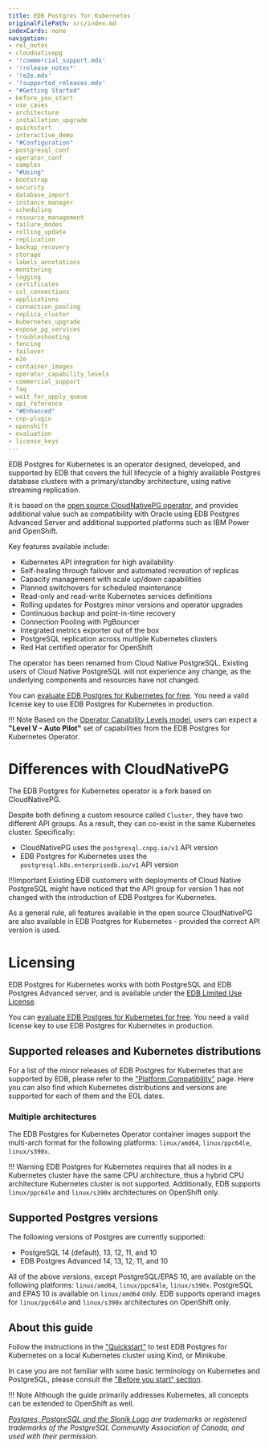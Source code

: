 ```yaml
---
title: EDB Postgres for Kubernetes
originalFilePath: src/index.md
indexCards: none
navigation:
- rel_notes
- cloudnativepg
- '!commercial_support.mdx'
- '!release_notes*'
- '!e2e.mdx'
- '!supported_releases.mdx'
- "#Getting Started"
- before_you_start
- use_cases
- architecture
- installation_upgrade
- quickstart
- interactive_demo
- "#Configuration"
- postgresql_conf
- operator_conf
- samples
- "#Using"
- bootstrap
- security
- database_import
- instance_manager
- scheduling
- resource_management
- failure_modes
- rolling_update
- replication
- backup_recovery
- storage
- labels_annotations
- monitoring
- logging
- certificates
- ssl_connections
- applications
- connection_pooling
- replica_cluster
- kubernetes_upgrade
- expose_pg_services
- troubleshooting
- fencing
- failover
- e2e
- container_images
- operator_capability_levels
- commercial_support
- faq
- wait_for_apply_queue
- api_reference
- "#Enhanced"
- cnp-plugin
- openshift
- evaluation
- license_keys
---
```


EDB Postgres for Kubernetes is an operator designed, developed, and supported
by EDB that covers the full lifecycle of a highly available Postgres database
clusters with a primary/standby architecture, using native streaming
replication.

It is based on the [open source CloudNativePG operator](https://cloudnative-pg.io),
and provides additional value such as compatibility with Oracle using EDB
Postgres Advanced Server and additional supported platforms such as IBM Power
and OpenShift. 

Key features available include:

-   Kubernetes API integration for high availability
-   Self-healing through failover and automated recreation of replicas
-   Capacity management with scale up/down capabilities
-   Planned switchovers for scheduled maintenance
-   Read-only and read-write Kubernetes services definitions
-   Rolling updates for Postgres minor versions and operator upgrades
-   Continuous backup and point-in-time recovery
-   Connection Pooling with PgBouncer
-   Integrated metrics exporter out of the box
-   PostgreSQL replication across multiple Kubernetes clusters
-   Red Hat certified operator for OpenShift

The operator has been renamed from Cloud Native PostgreSQL. Existing users of Cloud Native PostgreSQL will not experience any change, as the underlying components and resources have not changed. 

You can [evaluate EDB Postgres for Kubernetes for free](evaluation.md).
You need a valid license key to use EDB Postgres for Kubernetes in production.

!!! Note
    Based on the [Operator Capability Levels model](operator_capability_levels.md),
    users can expect a **"Level V - Auto Pilot"** set of capabilities from the
    EDB Postgres for Kubernetes Operator.

# Differences with CloudNativePG

The EDB Postgres for Kubernetes operator is a fork based on CloudNativePG.

Despite both defining a custom resource called `Cluster`, they have two
different API groups. As a result, they can co-exist in the same Kubernetes
cluster. Specifically:

-   CloudNativePG uses the `postgresql.cnpg.io/v1` API version
-   EDB Postgres for Kubernetes uses the `postgresql.k8s.enterprisedb.io/v1` API
    version

!!!important
    Existing EDB customers with deployments of Cloud Native PostgreSQL might
    have noticed that the API group for version 1 has not changed with the
    introduction of EDB Postgres for Kubernetes.

As a general rule, all features available in the open source CloudNativePG are
also available in EDB Postgres for Kubernetes - provided the correct API
version is used.

# Licensing

EDB Postgres for Kubernetes works with both PostgreSQL and EDB Postgres
Advanced server, and is available under the
[EDB Limited Use License](https://www.enterprisedb.com/limited-use-license).

You can [evaluate EDB Postgres for Kubernetes for free](evaluation.md).
You need a valid license key to use EDB Postgres for Kubernetes in production.

## Supported releases and Kubernetes distributions

For a list of the minor releases of EDB Postgres for Kubernetes that are
supported by EDB, please refer to the ["Platform Compatibility"](https://www.enterprisedb.com/resources/platform-compatibility#pgk8s) page.
Here you can also find which Kubernetes distributions and versions are
supported for each of them and the EOL dates.

### Multiple architectures

The EDB Postgres for Kubernetes Operator container images support the multi-arch
format for the following platforms: `linux/amd64`, `linux/ppc64le`, `linux/s390x`.

!!! Warning
    EDB Postgres for Kubernetes requires that all nodes in a Kubernetes cluster have the
    same CPU architecture, thus a hybrid CPU architecture Kubernetes cluster is not
    supported. Additionally, EDB supports `linux/ppc64le` and `linux/s390x` architectures
    on OpenShift only.

## Supported Postgres versions

The following versions of Postgres are currently supported:

-   PostgreSQL 14 (default), 13, 12, 11, and 10
-   EDB Postgres Advanced 14, 13, 12, 11, and 10

All of the above versions, except PostgreSQL/EPAS 10, are available on the
following platforms: `linux/amd64`, `linux/ppc64le`, `linux/s390x`. PostgreSQL
and EPAS 10 is available on `linux/amd64` only.
EDB supports operand images for `linux/ppc64le` and `linux/s390x` architectures
on OpenShift only.

## About this guide

Follow the instructions in the ["Quickstart"](quickstart.md) to test EDB Postgres for Kubernetes
on a local Kubernetes cluster using Kind, or Minikube.

In case you are not familiar with some basic terminology on Kubernetes and PostgreSQL,
please consult the ["Before you start" section](before_you_start.md).

!!! Note
    Although the guide primarily addresses Kubernetes, all concepts can
    be extended to OpenShift as well.

*[Postgres, PostgreSQL and the Slonik Logo](https://www.postgresql.org/about/policies/trademarks/)
are trademarks or registered trademarks of the PostgreSQL Community Association
of Canada, and used with their permission.*
